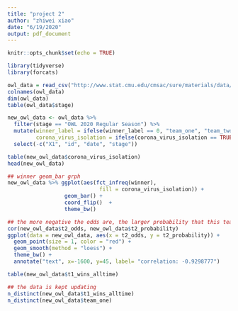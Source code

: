 ```yaml
---
title: "project 2"
author: "zhiwei xiao"
date: "6/19/2020"
output: pdf_document
---
```


```r
knitr::opts_chunk$set(echo = TRUE)
```

```r
library(tidyverse)
library(forcats)

owl_data = read_csv("http://www.stat.cmu.edu/cmsac/sure/materials/data/regression_projects/overwatch_odds.csv")
colnames(owl_data)
dim(owl_data)
table(owl_data$stage)
```

```r
new_owl_data <- owl_data %>% 
  filter(stage == "OWL 2020 Regular Season") %>% 
  mutate(winner_label = ifelse(winner_label == 0, "team_one", "team_two"),
         corona_virus_isolation = ifelse(corona_virus_isolation == TRUE, "isolation", "no isolation")) %>%
  select(-c("X1", "id", "date", "stage"))

table(new_owl_data$corona_virus_isolation)
head(new_owl_data)

## winner geom_bar grph
new_owl_data %>% ggplot(aes(fct_infreq(winner), 
                             fill = corona_virus_isolation)) + 
                  geom_bar() + 
                  coord_flip()  + 
                  theme_bw()

## the more negative the odds are, the larger probability that this team would win.
cor(new_owl_data$t2_odds, new_owl_data$t2_probability)
ggplot(data = new_owl_data, aes(x = t2_odds, y = t2_probability)) + 
  geom_point(size = 1, color = "red") + 
  geom_smooth(method = "loess") +
  theme_bw() + 
  annotate("text", x=-1600, y=45, label= "correlation: -0.9298777")

table(new_owl_data$t1_wins_alltime)

## the data is kept updating 
n_distinct(new_owl_data$t1_wins_alltime)
n_distinct(new_owl_data$team_one) 
```
```r

```

